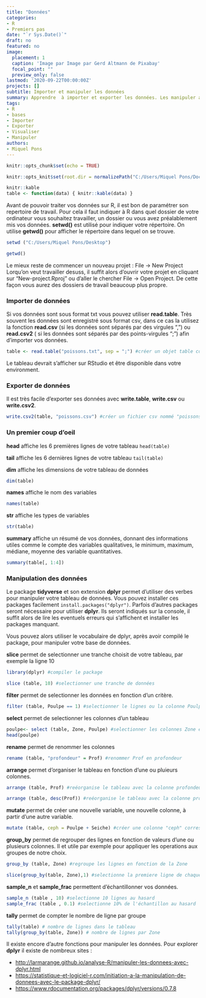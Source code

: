 ```yaml
---
title: "Données"
categories:
- R
- Premiers pas
date: "`r Sys.Date()`"
draft: no
featured: no
image:
  placement: 1
  caption: 'Image par Image par Gerd Altmann de Pixabay'
  focal_point: ""
  preview_only: false
lastmod: '2020-09-22T00:00:00Z'
projects: []
subtitle: Importer et manipuler les données
summary: Apprendre  à importer et exporter les données. Les manipuler avec dplyr.
tags:
- R
- bases
- Importer
- Exporter
- Visualiser
- Manipuler
authors: 
- Miquel Pons
---
```


```r
knitr::opts_chunk$set(echo = TRUE)

knitr::opts_knit$set(root.dir = normalizePath("C:/Users/Miquel Pons/Documents/starter-blog/static/files"))

knitr::kable
table <- function(data) { knitr::kable(data) }

```

Avant de pouvoir traiter vos données sur R, il est bon de paramétrer son repertoire de travail. Pour cela il faut indiquer à R dans quel dossier de votre ordinateur vous souhaitez travailler, un dossier ou vous avez préalablement mis vos données.  **setwd()** est utilisé pour indiquer votre répertoire. On utilise **getwd()** pour afficher le répertoire dans lequel on se trouve.


``` r

setwd ("C:/Users/Miquel Pons/Desktop")

getwd()

```

Le mieux reste de commencer un nouveau projet : File -> New Project
Lorqu'on veut travailler desuss, il suffit alors d'ouvrir votre projet en cliquant sur "New-project.Rproj" ou d'aller le chercher File -> Open Project.
De cette façon vous aurez des dossiers de travail beaucoup plus propre. 


### Importer de données

Si vos données sont sous format txt vous pouvez utiliser **read.table**. Très souvent les données sont enregistré sous format csv, dans ce cas la utilisez la fonction **read.csv** (si les données sont séparés par des virgules ",") ou **read.csv2** ( si les données sont séparés par des points-virgules ";") afin d'importer vos données. 

``` r
table <- read.table("poissons.txt", sep = ";") #créer un objet table contenant les données du tableau poisson.txt, l'argument "sep" indique que les colonnes sont séparés par des ";"

```

Le tableau devrait s'afficher sur RStudio et être disponible dans votre environment.

### Exporter de données

Il est très facile d'exporter ses données avec **write.table**, **write.csv** ou **write.csv2**.

``` r

write.csv2(table, "poissons.csv") #créer un fichier csv nommé "poissons.csv" à partir du tableau "table" 

```

### Un premier coup d'oeil 


**head** affiche les 6 premières lignes de votre tableau ``head(table)``

**tail** affiche les 6 dernières lignes de votre tableau ``tail(table)``

**dim** affiche les dimensions de votre tableau de données

``` r

dim(table)

```

**names** affiche le nom des variables 

``` r

names(table)

```

**str** affiche les types de variables  

``` r

str(table)

```

**summary** affiche un résumé de vos données, donnant des informations utiles comme le compte des variables qualitatives, le minimum, maximum, médiane, moyenne des variable quantitatives. 

``` r

summary(table[, 1:4]) 

```

### Manipulation des données

Le package **tidyverse** et son extension **dplyr** permet d'utiliser des verbes pour manipuler votre tableau de données. Vous pouvez installer ces packages facilement ``install.packages("dplyr")``. Parfois d'autres packages seront nécessaire pour utiliser **dplyr**. Ils seront indiqués sur la console, il suffit alors de lire les eventuels erreurs qui s'affichent et installer les packages manquant. 

Vous pouvez alors utiliser le vocabulaire de dplyr, après avoir compilé le package, pour manipuler votre base de données. 

**slice** permet de selectionner une tranche choisit de votre tableau, par exemple la ligne 10

``` r
library(dplyr) #compiler le package

slice (table, 10) #selectionner une tranche de données

```


**filter** permet de selectionner les données en fonction d'un critère.

``` r

filter (table, Poulpe == 1) #selectionner le lignes ou la colonne Poulpe comporte 1

```

**select** permet de selectionner les colonnes d'un tableau

``` r

poulpe<- select (table, Zone, Poulpe) #selectionner les colonnes Zone et Poulpe
head(poulpe)

```

**rename** permet de renommer les colonnes 

``` r

rename (table, "profondeur" = Prof) #renommer Prof en profondeur

```

**arrange** permet d'organiser le tableau en fonction d'une ou pluieurs colonnes. 

``` r

arrange (table, Prof) #reéorganise le tableau avec la colonne profondeur en ordre croissant

arrange (table, desc(Prof)) #reéorganise le tableau avec la colonne profondeur en ordre décroissant

```


**mutate** permet de créer une nouvelle variable, une nouvelle colonne, à partir d'une autre variable.

``` r

mutate (table, ceph = Poulpe + Seiche) #créer une colonne "ceph" correspondant à l'addition de la colonne Poulpe et de la colonne Seiche


```

**group_by** permet de regrouper des lignes en fonction de valeurs d'une ou plusieurs colonnes. Il et utile par exemple pour appliquer les operations aux groupes de notre choix. 

``` r

group_by (table, Zone) #regroupe les lignes en fonction de la Zone

slice(group_by(table, Zone),1) #selectionne la premiere ligne de chaque groupe Zone


```


**sample_n** et **sample_frac** permettent d'échantillonner vos données.

``` r

sample_n (table , 10) #selectionne 10 lignes au hasard
sample_frac (table , 0.1) #selectionne 10% de l'échantillon au hasard

```

**tally** permet de compter le nombre de ligne par groupe

``` r

tally(table) # nombre de lignes dans le tableau
tally(group_by(table, Zone)) # nombre de lignes par Zone

```

Il existe encore d'autre fonctions pour manipuler les données. Pour explorer **dplyr** il existe de nombreux sites :

* <http://larmarange.github.io/analyse-R/manipuler-les-donnees-avec-dplyr.html>
* <https://statistique-et-logiciel-r.com/initiation-a-la-manipulation-de-donnees-avec-le-package-dplyr/>
* <https://www.rdocumentation.org/packages/dplyr/versions/0.7.8>

